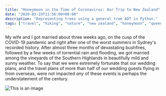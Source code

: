 ```yaml
---
title: "Honeymoon in the Time of Coronavirus: Our Trip to New Zealand"
date: "2020-03-19T11:56:00+00:00"
description: "Representing trees using a general tree ADT in Python."
tags: ["travel", "hiking", "nature", "new zealand", "honeymoon", "queenstown"]
---
```


My wife and I got married about three weeks ago, on the cusp of the COVID-19 pandemic and right after one of the worst summers in Sydney's recorded history. After almost three months of devastating bushfires, followed by a few weeks of torrential rain and flooding, we got married among the vineyards of the Southern Highlands in beautifully mild and sunny weather. To say that we were extremely fortunate that our wedding plans, and the travel plans of more than half of our wedding guests flying in from overseas, were not impacted _any_ of these events is perhaps the understatement of the century.

![This is an image](https://i.imgur.com/M2TFNRL.jpg)
